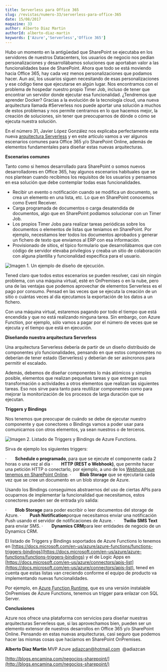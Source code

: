 ```yaml
---
title: Serverless para Office 365
slug: /revistas/numero-33/serverless-para-office-365
date: 15/08/2017
magazine: 33
author: Alberto Diaz Martin
authorId: alberto-diaz-martin
keywords: ['Azure','Serverless','Office 365']
---
```






Hubo un momento en la antigüedad que SharePoint se ejecutaba en los servidores de nuestros Datacenters, los usuarios de negocio nos pedían personalizaciones y desarrollábamos soluciones que aportaban valor a las funcionalidades base de SharePoint. Ahora que todo se está moviendo hacia Office 365, hay cada vez menos personalizaciones que podamos hacer. Aun así, los usuarios siguen necesitando de esas personalizaciones y ese código tiene que ejecutarse en algún lugar. Nos encontramos con el problema de hospedar nuestro propio Timer Job, incluso de tener que encontrar un servidor donde ejecutar esa funcionalidad. ¿Tendremos que aprender Docker? Gracias a la evolución de la tecnología cloud, una nueva arquitectura llamada #Serverless nos puede aportar una solución a muchos de estos problemas y nos permite centrarnos en lo que hacemos mejor, la creación de soluciones, sin tener que preocuparnos de dónde o cómo se ejecuta nuestra solución.

En el número 31, Javier López González nos explicaba perfectamente esta nueva [arquitectura Serverless](/revistas/numero-31/azure-serverless) y en este artículo vamos a ver algunos escenarios comunes para Office 365 y/o SharePoint Online, además de elementos fundamentales para diseñar estas nuevas arquitecturas.

**Escenarios comunes**

Tanto como si hemos desarrollado para SharePoint o somos nuevos desarrolladores en Office 365, hay algunos escenarios habituales que se nos plantean cuando recibimos los requisitos de los usuarios y pensamos en esa solución que debe contemplar todas esas funcionalidades.

- Recibir un evento o notificación cuando se modifica un documento, se crea un elemento en una lista, etc. Lo que en SharePoint conocemos como Event Receiver.
- Carga programada de documentos o carga desatendida de documentos, algo que en SharePoint podíamos solucionar con un Timer Job.
- Los propios Timer Jobs para realizar tareas periódicas sobre los documentos o elementos de listas que teníamos en SharePoint. Por ejemplo, necesitamos leer todos los documentos aprobados y generar un fichero de texto que enviamos al ERP con esa información.
- Prov​isionado de sitios, el típico formulario que desarrollábamos que con código de servidor elevaba privilegios y creaba un sitio de colaboración con alguna plantilla y funcionalidad específica para el usuario.


![Imagen 1. Un ejemplo de diseño de ejecución.](../../../images/numero33/serverless-para-office-365/image1.png)

Tened claro que todos estos escenarios se pueden resolver, casi sin ningún problema, con una máquina virtual, esté en OnPremises o en la nube, pero una de las ventajas que podemos aprovechar de elementos Serverless es el pago por consumo. Pensad en las veces que se ejecuta la creación de un sitio o cuántas veces al día ejecutamos la exportación de los datos a un fichero.

Con una máquina virtual, estaremos pagando por todo el tiempo que está encendida y que no está realizando ninguna tarea. Sin embargo, con Azure Function, por ejemplo, sólo vamos a pagar por el número de veces que se ejecuta y el tiempo que está en ejecución.

**Diseñando nuestra arquitectura Serverless**

Una arquitectura Serverless debería de partir de un diseño distribuido de componentes y/o funcionalidades, pensando en que estos componentes no deberían de tener estado (Serverless) y deberían de ser asíncronos para permitir el escalado.

Además, debemos de diseñar componentes lo más atómicos y simples posible, elementos que realizan pequeñas tareas y que entregan sus transformación o actividades a otros elementos que realizan las siguientes tareas. Eso nos sirve para tanto para reutilizar componentes como para mejorar la monitorización de los procesos de larga duración que se ejecutan.

**Triggers y Bindings**

Nos tenemos que preocupar de cuándo se debe de ejecutar nuestro componente y que conectores o Bindings vamos a poder usar para comunicarnos con otros elementos, ya sean nuestros o de terceros.

![Imagen 2. Listado de Triggers y Bindings de Azure Functions.](../../../images/numero33/serverless-para-office-365/image2.png)

Sirva de ejemplo los siguientes triggers:

·       **Schedule o programado**, para que se ejecute el componente cada 2 horas o una vez al día
·       **HTTP (REST o Webhook)**, que permite hacer una petición HTTP o conectarlo, por ejemplo, a uno de los [Webhook que tenemos en SharePoint Online](/revistas/numero-32/eventos-sobre-sharepoint-online-con-webhooks). 
·       **Blob Storage** que se ejecutaría cada vez que se cree un documento en un blob storage de Azure.

Usando los Bindings conseguimos abstraernos del uso de ciertas APIs para ocuparnos de implementar la funcionalidad que necesitamos, estos conectores pueden ser de entrada y/o salida:

·       **Blob Storage** para poder escribir o leer documentos del storage de Azure. 
·       **Push Notification**porque necesitamos enviar una notificación Push usando el servidor de notificaciones de Azure. 
·       **Twilio SMS Text** para enviar SMS.
·       **Dynamics CRM**para leer entidades de negocio de un Dynamics CRM.

El listado de Triggers y Bindings soportados de Azure Functions lo tenemos en [https://docs.microsoft.com/en-us/azure/azure-functions/functions-triggers-bindings](https://docs.microsoft.com/en-us/azure/azure-functions/functions-triggers-bindings) y el de Logic Apps en [https://docs.microsoft.com/en-us/azure/connectors/apis-list](https://docs.microsoft.com/en-us/azure/connectors/apis-list), tened en cuenta que estas listas van creciendo conforme el equipo de producto va implementando nuevas funcionalidades.

Por ejemplo, en [Azure Function Runtime](https://docs.microsoft.com/en-us/azure/azure-functions/functions-runtime-overview), que es una versión instalable OnPremises de Azure Functions, tenemos un trigger para enlazar con SQL Server.

**Conclusiones**

Azure nos ofrece una plataforma con servicios para diseñar nuestras arquitecturas Serverless que, si las aprovechamos bien, pueden ser un elemento extensor de nuestros desarrollos en Office 365 y/o SharePoint Online. Pensando en estas nuevas arquitecturas, casi seguro que podemos hacer las mismas cosas que hacíamos en SharePoint OnPremises.



**Alberto Diaz Martin**
 MVP Azure
 adiazcan@hotmail.com 
 @adiazcan

[http://blogs.encamina.com/negocios-sharepoint/](http://blogs.encamina.com/negocios-sharepoint/)

 
 
